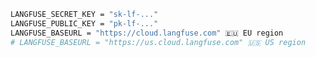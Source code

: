 ```bash filename=".env"
LANGFUSE_SECRET_KEY = "sk-lf-..."
LANGFUSE_PUBLIC_KEY = "pk-lf-..."
LANGFUSE_BASEURL = "https://cloud.langfuse.com" 🇪🇺 EU region
# LANGFUSE_BASEURL = "https://us.cloud.langfuse.com" 🇺🇸 US region
```
